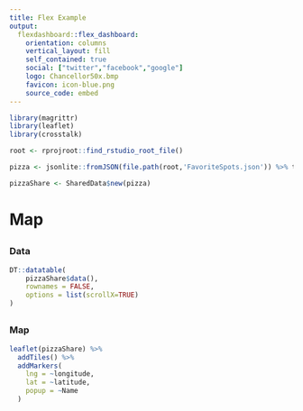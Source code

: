 ```yaml
---
title: Flex Example
output:
  flexdashboard::flex_dashboard:
    orientation: columns
    vertical_layout: fill
    self_contained: true
    social: ["twitter","facebook","google"]
    logo: Chancellor50x.bmp
    favicon: icon-blue.png
    source_code: embed
---
```


```r
library(magrittr)
library(leaflet)
library(crosstalk)

```

```r

root <- rprojroot::find_rstudio_root_file()

```

```r
pizza <- jsonlite::fromJSON(file.path(root,'FavoriteSpots.json')) %>% tidyr::unnest()

pizzaShare <- SharedData$new(pizza)

```
# Map

##

### Data
```r
DT::datatable(
    pizzaShare$data(),
    rownames = FALSE, 
    options = list(scrollX=TRUE)
)
```

##

### Map
```r
leaflet(pizzaShare) %>%
  addTiles() %>%
  addMarkers(
    lng = ~longitude,
    lat = ~latitude,
    popup = ~Name
  )

```
